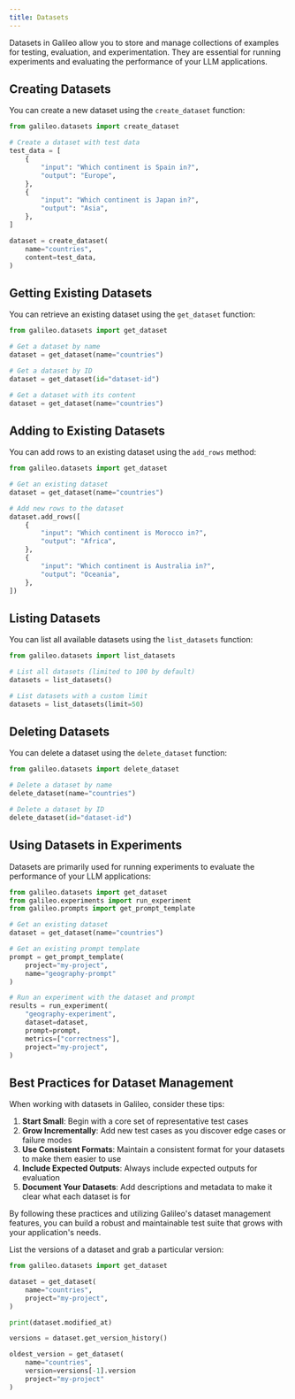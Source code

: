```yaml
---
title: Datasets
---
```


Datasets in Galileo allow you to store and manage collections of examples for testing, evaluation, and experimentation. They are essential for running experiments and evaluating the performance of your LLM applications.

## Creating Datasets

You can create a new dataset using the `create_dataset` function:

```python
from galileo.datasets import create_dataset

# Create a dataset with test data
test_data = [
    {
        "input": "Which continent is Spain in?",
        "output": "Europe",
    },
    {
        "input": "Which continent is Japan in?",
        "output": "Asia",
    },
]

dataset = create_dataset(
    name="countries", 
    content=test_data,
)
```

## Getting Existing Datasets

You can retrieve an existing dataset using the `get_dataset` function:

```python
from galileo.datasets import get_dataset

# Get a dataset by name
dataset = get_dataset(name="countries")

# Get a dataset by ID
dataset = get_dataset(id="dataset-id")

# Get a dataset with its content
dataset = get_dataset(name="countries")
```

## Adding to Existing Datasets

You can add rows to an existing dataset using the `add_rows` method:

```python
from galileo.datasets import get_dataset

# Get an existing dataset
dataset = get_dataset(name="countries")

# Add new rows to the dataset
dataset.add_rows([
    {
        "input": "Which continent is Morocco in?",
        "output": "Africa",
    },
    {
        "input": "Which continent is Australia in?",
        "output": "Oceania",
    },
])
```

## Listing Datasets

You can list all available datasets using the `list_datasets` function:

```python
from galileo.datasets import list_datasets

# List all datasets (limited to 100 by default)
datasets = list_datasets()

# List datasets with a custom limit
datasets = list_datasets(limit=50)
```

## Deleting Datasets

You can delete a dataset using the `delete_dataset` function:

```python
from galileo.datasets import delete_dataset

# Delete a dataset by name
delete_dataset(name="countries")

# Delete a dataset by ID
delete_dataset(id="dataset-id")
```

## Using Datasets in Experiments

Datasets are primarily used for running experiments to evaluate the performance of your LLM applications:

```python
from galileo.datasets import get_dataset
from galileo.experiments import run_experiment
from galileo.prompts import get_prompt_template

# Get an existing dataset
dataset = get_dataset(name="countries")

# Get an existing prompt template
prompt = get_prompt_template(
    project="my-project",
    name="geography-prompt"
)

# Run an experiment with the dataset and prompt
results = run_experiment(
    "geography-experiment",
    dataset=dataset,
    prompt=prompt,
    metrics=["correctness"],
    project="my-project",
)
```

## Best Practices for Dataset Management

When working with datasets in Galileo, consider these tips:

1. **Start Small**: Begin with a core set of representative test cases
2. **Grow Incrementally**: Add new test cases as you discover edge cases or failure modes
3. **Use Consistent Formats**: Maintain a consistent format for your datasets to make them easier to use
4. **Include Expected Outputs**: Always include expected outputs for evaluation
5. **Document Your Datasets**: Add descriptions and metadata to make it clear what each dataset is for

By following these practices and utilizing Galileo's dataset management features, you can build a robust and maintainable test suite that grows with your application's needs.

List the versions of a dataset and grab a particular version:

```python
from galileo.datasets import get_dataset

dataset = get_dataset(
    name="countries",    
    project="my-project",
)

print(dataset.modified_at)

versions = dataset.get_version_history()

oldest_version = get_dataset(
	name="countries",
	version=versions[-1].version
	project="my-project"
)
